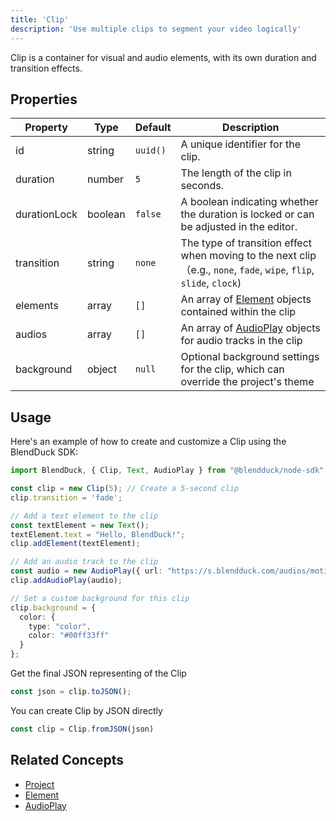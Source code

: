 ```yaml
---
title: 'Clip'
description: 'Use multiple clips to segment your video logically'
---
```


Clip is a container for visual and audio elements, with its own duration and transition effects.

## Properties

| Property | Type | Default | Description |
|------|------|-------------|------|
| id | string | `uuid()` | A unique identifier for the clip. |
| duration | number | `5` | The length of the clip in seconds. |
| durationLock | boolean | `false` | A boolean indicating whether the duration is locked or can be adjusted in the editor. |
| transition | string | `none` | The type of transition effect when moving to the next clip（e.g., `none`, `fade`, `wipe`, `flip`, `slide`, `clock`) |
| elements | array | `[]` | An array of [Element](/concepts/element) objects contained within the clip |
| audios | array | `[]` | An array of [AudioPlay](/concepts/audio-play) objects for audio tracks in the clip |
| background | object | `null` | Optional background settings for the clip, which can override the project's theme |

## Usage

Here's an example of how to create and customize a Clip using the BlendDuck SDK:

```typescript
import BlendDuck, { Clip, Text, AudioPlay } from "@blendduck/node-sdk";

const clip = new Clip(5); // Create a 5-second clip
clip.transition = 'fade';

// Add a text element to the clip
const textElement = new Text();
textElement.text = "Hello, BlendDuck!";
clip.addElement(textElement);

// Add an audio track to the clip
const audio = new AudioPlay({ url: "https://s.blendduck.com/audios/motivation.mp3" });
clip.addAudioPlay(audio);

// Set a custom background for this clip
clip.background = {
  color: {
    type: "color",
    color: "#00ff33ff"
  }
};
```

Get the final JSON representing of the Clip

```typescript
const json = clip.toJSON();
```

You can create Clip by JSON directly

```typescript
const clip = Clip.fromJSON(json)
```


## Related Concepts

- [Project](/concepts/project)
- [Element](/concepts/element)
- [AudioPlay](/concepts/audio-play)